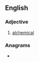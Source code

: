 ==English==

===Adjective===
{{en-adj|-}}

# [[alchemical]]

===Anagrams===
* {{anagrams|en|Michalec|chemical}}